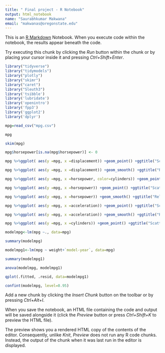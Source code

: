 ---
title: " Final project - R Notebook"
output: html_notebook
name: "Saurabhkumar Makwana"
email: "makwanas@oregonstate.edu"
---

This is an [R Markdown](http://rmarkdown.rstudio.com) Notebook. When you execute code within the notebook, the results appear beneath the code. 

Try executing this chunk by clicking the *Run* button within the chunk or by placing your cursor inside it and pressing *Ctrl+Shift+Enter*. 

```{r}
library("tidyverse")
library("tidymodels")
library("plotly")
library("skimr")
library("caret")
library("Sleuth3")
library('tsibble')
library('lubridate')
library('openintro')
library('fpp3')
library('ggplot2')
library('dplyr')
```


```{r}
mpg=read_csv("mpg.csv")
```

```{r}
mpg
```

```{r}
skim(mpg)
```

```{r}
mpg$horsepower[is.na(mpg$horsepower)] <- 0
```

```{r}
mpg %>%ggplot( aes(y =mpg, x =displacement)) +geom_point() +ggtitle("Scatterplot for mpg and displacement")
```

```{r}
mpg %>%ggplot( aes(y =mpg, x =displacement)) +geom_smooth() +ggtitle("Relation between mpg and displacement")
```

```{r}
mpg %>%ggplot( aes(y =mpg, x =horsepower, color=cylinders)) +geom_point() +ggtitle("Scatterplot for mpg and horsepower")
```

```{r}
mpg %>%ggplot( aes(y =mpg, x =horsepower)) +geom_point() +ggtitle("Scatterplot for mpg and horse power")
```

```{r}
mpg %>%ggplot( aes(y =mpg, x =horsepower)) +geom_smooth() +ggtitle("Relation for mpg and horsepower")
```

```{r}
mpg %>%ggplot( aes(y =mpg, x =acceleration)) +geom_point() +ggtitle("Scatterplot for mpg and acceleration")
```

```{r}
mpg %>%ggplot( aes(y =mpg, x =acceleration)) +geom_smooth() +ggtitle("Relation for mpg and acceleration")
```

```{r}
mpg %>%ggplot( aes(y =mpg, x =cylinders)) +geom_point() +ggtitle("Scatterplot for mpg and cylinders")
```

```{r}
modelmpg<-lm(mpg ~., data=mpg)
```

```{r}
summary(modelmpg)
```

```{r}
modelmpg1<-lm(mpg ~ weight+`model-year`, data=mpg)
```

```{r}
summary(modelmpg1)
```

```{r}
anova(modelmpg, modelmpg1)
```

```{r}
qplot(.fitted, .resid, data=modelmpg1)
```

```{r}
confint(modelmpg, level=0.95)
```


Add a new chunk by clicking the *Insert Chunk* button on the toolbar or by pressing *Ctrl+Alt+I*.

When you save the notebook, an HTML file containing the code and output will be saved alongside it (click the *Preview* button or press *Ctrl+Shift+K* to preview the HTML file).

The preview shows you a rendered HTML copy of the contents of the editor. Consequently, unlike *Knit*, *Preview* does not run any R code chunks. Instead, the output of the chunk when it was last run in the editor is displayed.
